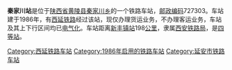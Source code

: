 {{noteTA
|1=zh-cn:始发车次; zh-hk:列車班次;
|2=zh-cn:车次; zh-hk:班次;
}}
{{Infobox China railway station 
|车站名称 = 秦家川站
|车站名称拼音 = 
|车站地址 = [[陕西省|陕西省]][[黄陵县|黄陵县]]
|归属 = [[西安铁路局|西安铁路局]]
|车站等级 = [[四等站_(中铁)|四等站]]
|线路 = [[西延铁路|西延铁路]]
}}
'''秦家川站'''是位于[[陕西省|陕西省]][[黄陵县|黄陵县]][[秦家川乡|秦家川乡]]的一个铁路车站，[[邮政编码|邮政编码]]727303。车站建于1986年，有[[西延铁路|西延铁路]]经过该站，现仅办理货运业务，不办理客运业务，车站及其上下行区间均已[[电气化|电气化]]。车站距离[[新丰镇站|新丰镇站]]198[[公里|公里]]，隶属[[西安铁路局|西安铁路局]]，是[[四等站_(中铁)|四等站]]。


{{start rail box}}
{{s-inop|[[贺家河站|贺家河站]]}}
{{s-line|[[西延铁路|西延铁路]]}}
{{s-inop|[[弥家河站|弥家河站]]}}
{{end box}}

{{西延铁路}}
{{铁路车站小作品}}
{{陕西小作品}}

[[Category:西延铁路车站|Category:西延铁路车站]]
[[Category:1986年启用的铁路车站|Category:1986年启用的铁路车站]]
[[Category:延安市铁路车站|Category:延安市铁路车站]]